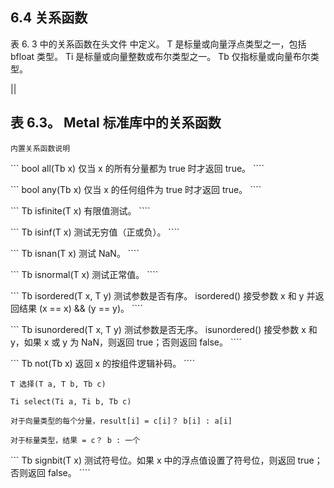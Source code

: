 ## 6.4 关系函数

表 6. 3 中的关系函数在头文件 中定义。 T 是标量或向量浮点类型之一，包括 bfloat 类型。 Ti 是标量或向量整数或布尔类型之一。 Tb 仅指标量或向量布尔类型。

||

## 表 6.3。 Metal 标准库中的关系函数

`内置关系函数说明`

``` bool all(Tb x) 仅当 x 的所有分量都为 true 时才返回 true。 ````

``` bool any(Tb x) 仅当 x 的任何组件为 true 时才返回 true。 ````

``` Tb isfinite(T x) 有限值测试。 ````

``` Tb isinf(T x) 测试无穷值（正或负）。 ````

``` Tb isnan(T x) 测试 NaN。 ````

``` Tb isnormal(T x) 测试正常值。 ````

``` Tb isordered(T x, T y) 测试参数是否有序。 isordered() 接受参数 x 和 y 并返回结果 (x == x) && (y == y)。 ````

``` Tb isunordered(T x, T y) 测试参数是否无序。 isunordered() 接受参数 x 和 y，如果 x 或 y 为 NaN，则返回 true；否则返回 false。 ````

``` Tb not(Tb x) 返回 x 的按组件逻辑补码。 ````

`T 选择(T a, T b, Tb c)`

`Ti select(Ti a, Ti b, Tb c)`

`对于向量类型的每个分量，result[i] = c[i]？ b[i] : a[i]`

`对于标量类型，结果 = c？ b : 一个`

``` Tb signbit(T x) 测试符号位。如果 x 中的浮点值设置了符号位，则返回 true；否则返回 false。 ````
